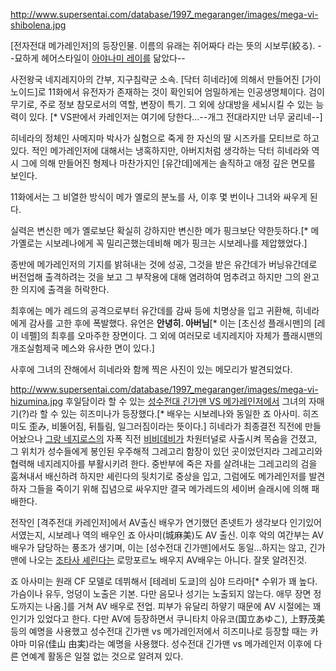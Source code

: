 http://www.supersentai.com/database/1997_megaranger/images/mega-vi-shibolena.jpg

[전자전대 메가레인저]의 등장인물. 이름의 유래는 쥐어짜다 라는 뜻의 시보루(絞る). --묘하게 헤어스타일이 [[아야나미 레이]]를 닮았다--

사전왕국 네지레지아의 간부, 지구침략군 소속. [닥터 히네라]에 의해서 만들어진 [가이노이드]로 11화에서 유전자가 존재하는 것이 확인되어 엄밀하게는 인공생명체이다. 검이 무기로, 주로 정보 참모로서의 역할, 변장이 특기. 그 외에 상대방을 세뇌시킬 수 있는 능력이 있다. [* VS판에서 카레인저는 여기에 당한다...--개그 전대라지만 너무 굴리네--]

히네라의 정체인 사메지마 박사가 실험으로 죽게 한 자신의 딸 시즈카를 모티브로 하고 있다. 적인 메가레인저에 대해서는 냉혹하지만, 아버지처럼 생각하는 닥터 히네라와 역시 그에 의해 만들어진 형제나 마찬가지인 [유간데]에게는 솔직하고 애정 깊은 면모를 보인다. 

11화에서는 그 비열한 방식이 메가 옐로의 분노를 사, 이후 몇 번이나 그녀와 싸우게 된다. 

실력은 변신한 메가 옐로보단 확실히 강하지만 변신한 메가 핑크보단 약한듯하다.[* 메가옐로는 시보레나에게 꼭 밀리곤했는데비해 메가 핑크는 시보레나를 제압했었다.] 

종반에 메가레인저의 기지를 밝혀내는 것에 성공, 그것을 받은 유간데가 버닝유간데로 버전업해 출격하려는 것을 보고 그 부작용에 대해 염려하여 멈추려고 하지만 그의 완고한 의지에 출격을 허락한다.

최후에는 메가 레드의 공격으로부터 유간데를 감싸 등에 치명상을 입고 귀환해, 히네라에게 감사를 고한 후에 폭발했다. 유언은 '''안녕히. 아버님'''[* 이는 [초신성 플래시맨]의 [레이 네펠]의 최후를 오마주한 장면이다. 그 외에 여러모로 네지레지아 자체가 플래시맨의 개조실험제국 메스와 유사한 면이 있다.] 

사후에 그녀의 잔해에서 히네라와 함께 찍은 사진이 있는 메모리가 발견되었다.

http://www.supersentai.com/database/1997_megaranger/images/mega-vi-hizumina.jpg
후일담이라 할 수 있는 [[성수전대 긴가맨 VS 메가레인저]]에서 그녀의 자매기(?)라 할 수 있는 히즈미나가 등장했다.[* 배우는 시보레나와 동일한 죠 아사미. 히즈미도 歪み, 비뚤어짐, 뒤틀림, 일그러짐이라는 뜻이다.] 히네라가 최종결전 직전에 만들어놨으나 [[그랑 네지로스]]의 자폭 직전 [[비비데비]]가 차원터널로 사출시켜 목숨을 건졌고, 그 위치가 성수들에게 봉인된 우주해적 그레고리 함장이 있던 곳이었던지라 그레고리와 협력해 네지레지아를 부활시키려 한다. 중반부에 죽은 자를 살려내는 그레고리의 검을 훔쳐내서 배신하려 하지만 셰린다의 뒷치기로 중상을 입고, 그럼에도 메가레인저를 발견하자 그들을 죽이기 위해 집념으로 싸우지만 결국 메가레드의 세이버 슬래시에 의해 패배한다.

전작인 [격주전대 카레인저]에서 AV출신 배우가 연기했던 존넷트가 생각보다 인기있어서였는지, 시보레나 역의 배우인 죠 아사미(城麻美)도 AV 출신. 이후 악의 여간부는 AV 배우가 담당하는 풍조가 생기며, 이는 [성수전대 긴가맨]에서도 동일...하지는 않고, 긴가맨에 나오는 [[조타사 셰린다]]는 로망포르노 배우지 AV배우는 아니다. 잘못 알려진것.

죠 아사미는 원래 CF 모델로 데뷔해서 [테레비 도쿄]의 심야 드라마[* 수위가 꽤 높다. 가슴이나 유두, 엉덩이 노출은 기본. 다만 음모나 성기는 노출되지 않는다. 애무 장면 정도까지는 나옴.]를 거쳐 AV 배우로 전업. 피부가 유달리 하얗기 때문에 AV 시절에는 꽤 인기가 있었다고 한다. 다만 AV에 등장하면서 쿠니타치 아유코(国立あゆこ), 上野茂美 등의 예명을 사용했고 성수전대 긴가맨 vs 메가레인저에서 히즈미나로 등장할 때는 카야마 미유(佳山 由実)라는 예명을 사용했다. 성수전대 긴가맨 vs 메가레인저 이후에 다른 연예계 활동은 일절 없는 것으로 알려져 있다.
